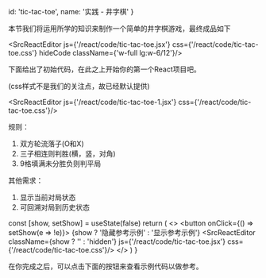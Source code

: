 
  id: 'tic-tac-toe',
  name: '实践 - 井字棋'
}

本节我们将运用所学的知识来制作一个简单的井字棋游戏，最终成品如下

<SrcReactEditor js={'/react/code/tic-tac-toe.jsx'} css={'/react/code/tic-tac-toe.css'} hideCode className={'w-full lg:w-6/12'}/>

下面给出了初始代码，在此之上开始你的第一个React项目吧。

(css样式不是我们的关注点，故已经默认提供)

<SrcReactEditor js={'/react/code/tic-tac-toe-1.jsx'} css={'/react/code/tic-tac-toe.css'}/>

规则：

1. 双方轮流落子(O和X)
2. 三子相连则判胜(横，竖，对角)
3. 9格填满未分胜负则判平局

其他需求：

1. 显示当前对局状态
2. 可回溯对局到历史状态

  const [show, setShow] = useState(false)
  return (
    <>
      <button onClick={() => setShow(e => !e)}>
        {show ? '隐藏参考示例' : '显示参考示例'}
      </button>
      <SrcReactEditor
        className={show ? '' : 'hidden'}
        js={'/react/code/tic-tac-toe.jsx'}
        css={'/react/code/tic-tac-toe.css'}/>
    </>
  )
}

在你完成之后，可以点击下面的按钮来查看示例代码以做参考。

<Answer/>